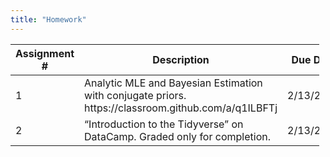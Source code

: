 ```yaml
---
title: "Homework"
---
```


+--------------+-----------------------------------------------+-----------+-------+------------------------------------------+
| Assignment # | Description                                   | Due Date  | Value | Solutions                                |
+==============+===============================================+===========+=======+==========================================+
|    1         | Analytic MLE and Bayesian Estimation with     | 2/13/2018 |  1    |                                          |
|              | conjugate priors.                             |           |       |                                          |
|              | https://classroom.github.com/a/q1ILBFTj       |           |       |                                          |
+--------------+-----------------------------------------------+-----------+-------+------------------------------------------+
|    2         | "Introduction to the Tidyverse" on DataCamp.  | 2/13/2018 |  0.5  |                                          |
|              | Graded only for completion.                   |           |       |                                          |
+--------------+-----------------------------------------------+-----------+-------+------------------------------------------+
